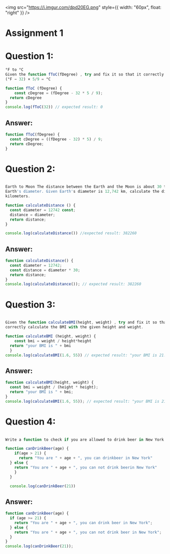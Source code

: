 <img
  src="https://i.imgur.com/dpd20EG.png"
  style={{ width: "60px", float: "right" }}
/>
# Assignment 1

# Question 1:

```js
°F to °C
Given the function fToC(fDegree) , try and fix it so that it correctly converts Fahrenheit degree (°F) to Celsius degree (°C).
(°F − 32) × 5/9 = °C

function fToC (fDegree) {
    const cDegree = (fDegree - 32 * 5 / 9);
  return cDegree
}
console.log(fToC(32)) // expected result: 0
```

## Answer:

```js
function fToC(fDegree) {
  const cDegree = ((fDegree - 32) * 5) / 9;
  return cDegree;
}
```

# Question 2:

```js

Earth to Moon The distance between the Earth and the Moon is about 30 times
Earth's diameter. Given Earth's diameter is 12,742 km, calculate the distance in
kilometers.

function calculateDistance () {
  const diameter = 12742 const;
  distance = diameter;
  return distance;
}

console.log(calculateDistance()) //expected result: 382260

```

## Answer:

```js
function calculateDistance() {
  const diameter = 12742;
  const distance = diameter * 30;
  return distance;
}
console.log(calculateDistance()); // expected result: 382260
```

# Question 3:

```js

Given the function calculateBMI(height, weight) , try and fix it so that it
correctly calculate the BMI with the given height and weight.

function calculateBMI (height, weight) {
    const bmi = weight / height*height
  return "your BMI is " + bmi
  }
console.log(calculateBMI(1.6, 55)) // expected result: "your BMI is 21.48

```

## Answer:

```js
function calculateBMI(height, weight) {
  const bmi = weight / (height * height);
  return "your BMI is " + bmi;
}
console.log(calculateBMI(1.6, 55)); // expected result: "your BMI is 21.48"
```

# Question 4:

```js

Write a function to check if you are allowed to drink beer in New York.

function canDrinkBeer(age) {
    if(age > 21) {
      return "You are " + age + ", you can drinkbeer in New York"
  } else {
    return "You are " + age + ", you can not drink beerin New York"
    }
  }

  console.log(canDrinkBeer(21))

```

## Answer:

```js
function canDrinkBeer(age) {
  if (age >= 21) {
    return "You are " + age + ", you can drink beer in New York";
  } else {
    return "You are " + age + ", you can not drink beer in New York";
  }
}
console.log(canDrinkBeer(21));
```

<br />
<br />
<br />
